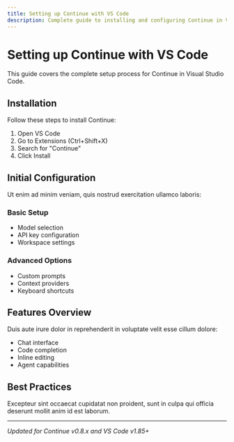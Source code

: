 ```yaml
---
title: Setting up Continue with VS Code
description: Complete guide to installing and configuring Continue in Visual Studio Code
---
```


# Setting up Continue with VS Code

This guide covers the complete setup process for Continue in Visual Studio Code.

## Installation

Follow these steps to install Continue:

1. Open VS Code
2. Go to Extensions (Ctrl+Shift+X)
3. Search for "Continue"
4. Click Install

## Initial Configuration

Ut enim ad minim veniam, quis nostrud exercitation ullamco laboris:

### Basic Setup

- Model selection
- API key configuration
- Workspace settings

### Advanced Options

- Custom prompts
- Context providers
- Keyboard shortcuts

## Features Overview

Duis aute irure dolor in reprehenderit in voluptate velit esse cillum dolore:

- Chat interface
- Code completion
- Inline editing
- Agent capabilities

## Best Practices

Excepteur sint occaecat cupidatat non proident, sunt in culpa qui officia deserunt mollit anim id est laborum.

---

_Updated for Continue v0.8.x and VS Code v1.85+_
